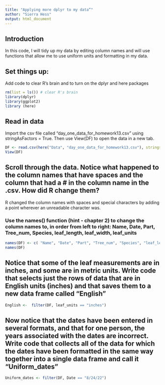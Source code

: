 ```yaml
---
title: "Applying more dplyr to my data”"
author: "Sierra Hess"
output: html_document
---
```


## Introduction 
In this code, I will tidy up my data by editing column names and will use functions that allow me to use uniform units and formatting in my data. 

## Set things up:
Add code to clear R's brain and to turn on the dplyr and here packages
```r
rm(list = ls()) # clear R's brain
library(dplyr)
library(ggplot2)
library (here)
```

## Read in data
Import the csv file called "day_one_data_for_homework13.csv" using stringAsFactors = True. 
Then use View(DF) to open the data in a new tab. 
```r
DF <- read.csv(here("Data", "day_one_data_for_homework13.csv"), stringsAsFactors = TRUE)
View(DF)
```

## Scroll through the data. Notice what happened to the column names that have spaces and the column that had a # in the column name in the .csv.  How did R change them?
R changed the column names with spaces and special characters by adding a point wherever an unreadable character was.

### Use the names() function (hint - chapter 2) to change the column names to, in order from left to right: Name, Date, Part, Tree_num, Species, leaf_length, leaf_width, leaf_units
```r
names(DF) <- c( "Name", "Date", "Part", "Tree_num", "Species", "leaf_length", "leaf_width", "leaf_units")
names(DF)
```

## Notice that some of the leaf measurements are in inches, and some are in metric units. Write code that selects just the rows of data that are in English units (inches) and that saves them to a new data frame called "English"

```r
English <-  filter(DF, leaf_units == "inches")
```
## Now notice that the dates have been entered in several formats, and that for one person, the years associated with the dates are incorrect. Write code that collects all of the data for which the dates have been formatted in the same way together into a single data frame and call it "Uniform_dates"

```r
Uniform_dates <- filter(DF, Date == "8/24/22")
```





